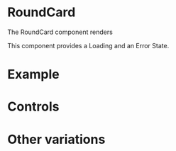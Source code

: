 

# RoundCard

<Meta of={RoundCardStories} />

The RoundCard component renders

This component provides a Loading and an Error State.

# Example

<Story of={RoundCardStories.Default} />

# Controls

<Controls />

# Other variations

<Stories />
